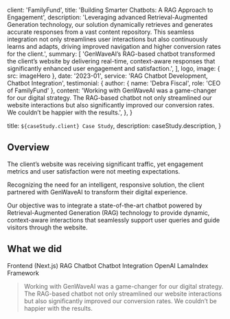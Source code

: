 
  client: 'FamilyFund',
  title: 'Building Smarter Chatbots: A RAG Approach to Engagement',
  description:
    'Leveraging advanced Retrieval-Augmented Generation technology, our solution dynamically retrieves and generates accurate responses from a vast content repository. This seamless integration not only streamlines user interactions but also continuously learns and adapts, driving improved navigation and higher conversion rates for the client.',
  summary: [
    'GenWaveAI’s RAG-based chatbot transformed the client’s website by delivering real-time, context-aware responses that significantly enhanced user engagement and satisfaction.',
  ],
  logo,
  image: { src: imageHero },
  date: '2023-01',
  service: 'RAG Chatbot Development, Chatbot Integration',
  testimonial: {
    author: { name: 'Debra Fiscal', role: 'CEO of FamilyFund' },
    content:
      'Working with GenWaveAI was a game-changer for our digital strategy. The RAG-based chatbot not only streamlined our website interactions but also significantly improved our conversion rates. We couldn’t be happier with the results.',
  },
}

  title: `${caseStudy.client} Case Study`,
  description: caseStudy.description,
}

## Overview

The client’s website was receiving significant traffic, yet engagement metrics and user satisfaction were not meeting expectations. 

Recognizing the need for an intelligent, responsive solution, the client partnered with GenWaveAI to transform their digital experience. 

Our objective was to integrate a state-of-the-art chatbot powered by Retrieval-Augmented Generation (RAG) technology to provide dynamic, context-aware interactions that seamlessly support user queries and guide visitors through the website.

## What we did

<TagList>
  <TagListItem>Frontend (Next.js)</TagListItem>
  <TagListItem>RAG Chatbot</TagListItem>
  <TagListItem>Chatbot Integration</TagListItem>
  <TagListItem>OpenAI</TagListItem>
  <TagListItem>LamaIndex Framework</TagListItem>
</TagList>

<Blockquote
  author={{ name: 'Debra Fiscal', role: 'CEO of FamilyFund' }}
  image={{ src: imageDebraFiscal }}
>
  Working with GenWaveAI was a game-changer for our digital strategy. The RAG-based chatbot not only streamlined our website interactions but also significantly improved our conversion rates. We couldn’t be happier with the results.
</Blockquote>

<StatList>
  <StatListItem value="98%" label="Problems solved by chatbot" />
  <StatListItem value="10x" label="Page load times" />
  <StatListItem value="65%" label="Less infra costs" />
  <StatListItem value="$5.2k" label="Legal fees" />
</StatList>
